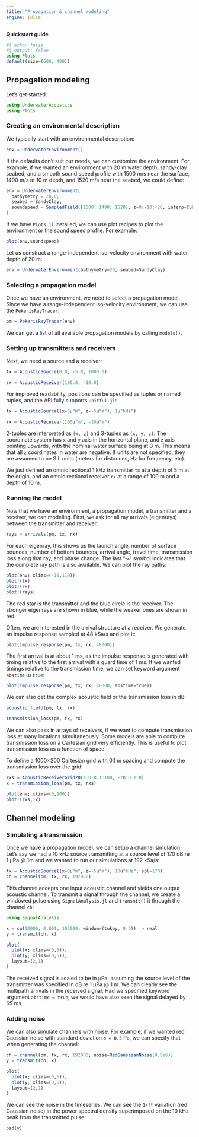 ```yaml
---
title: "Propagation & channel modeling"
engine: julia
---
```


**Quickstart guide**

```julia
#| echo: false
#| output: false
using Plots
default(size=(600, 400))
```

## Propagation modeling

Let's get started:
```julia
using UnderwaterAcoustics
using Plots
```

### Creating an environmental description

We typically start with an environmental description:
```julia
env = UnderwaterEnvironment()
```

If the defaults don't suit our needs, we can customize the environment. For example, if we wanted an environment with 20 m water depth, sandy-clay seabed, and a smooth sound speed profile with 1500 m/s near the surface, 1490 m/s at 10 m depth, and 1520 m/s near the seabed, we could define:
```julia
env = UnderwaterEnvironment(
  bathymetry = 20.0,
  seabed = SandyClay,
  soundspeed = SampledField([1500, 1490, 1520]; z=0:-10:-20, interp=CubicSpline())
)
```

If we have `Plots.jl` installed, we can use plot recipes to plot the environment or the sound speed profile. For example:
```julia
plot(env.soundspeed)
```

Let us construct a range-independent iso-velocity environment with water depth of 20 m:
```julia
env = UnderwaterEnvironment(bathymetry=20, seabed=SandyClay)
```

### Selecting a propagation model

Once we have an environment, we need to select a propagation model. Since we have a range-independent iso-velocity environment, we can use the `PekerisRayTracer`:
```julia
pm = PekerisRayTracer(env)
```

::: {.callout-tip}
We can get a list of all available propagation models by calling `models()`.
:::

### Setting up transmitters and receivers

Next, we need a source and a receiver:
```julia
tx = AcousticSource(0.0, -5.0, 1000.0)
```
```julia
rx = AcousticReceiver(100.0, -10.0)
```

For improved readability, positions can be specified as tuples or named tuples, and the API fully supports `Unitful.jl`:
```julia
tx = AcousticSource((x=0u"m", z=-5u"m"), 1u"kHz")
```
```julia
rx = AcousticReceiver(100u"m", -10u"m")
```

:::{.callout-tip}
2-tuples are interpreted as `(x, z)` and 3-tuples as `(x, y, z)`. The coordinate system has `x` and `y` axis in the horizontal plane, and `z` axis pointing upwards, with the nominal water surface being at 0 m. This means that all `z` coordinates in water are negative. If units are not specified, they are assumed to be S.I. units (meters for distances, Hz for frequency, etc).
:::

We just defined an omnidirectional 1 kHz transmitter `tx` at a depth of 5 m at the origin, and an omnidirectional receiver `rx` at a range of 100 m and a depth of 10 m.

### Running the model

Now that we have an environment, a propagation model, a transmitter and a receiver, we can modeling. First, we ask for all ray arrivals (eigenrays) between the transmitter and receiver:
```julia
rays = arrivals(pm, tx, rx)
```

For each eigenray, this shows us the launch angle, number of surface bounces, number of bottom bounces, arrival angle, travel time, transmission loss along that ray, and phase change. The last "↝" symbol indicates that the complete ray path is also available. We can plot the ray paths:
```julia
plot(env; xlims=(-10,110))
plot!(tx)
plot!(rx)
plot!(rays)
```

The red star is the transmitter and the blue circle is the receiver. The stronger eigenrays are shown in blue, while the weaker ones are shown in red.

Often, we are interested in the arrival structure at a receiver. We generate an impulse response sampled at 48 kSa/s and plot it:
```julia
plot(impulse_response(pm, tx, rx, 48000))
```

The first arrival is at about 1 ms, as the impulse response is generated with timing relative to the first arrival with a guard time of 1 ms. If we wanted timings relative to the transmission time, we can set keyword argument `abstime` to `true`:
```julia
plot(impulse_response(pm, tx, rx, 48000; abstime=true))
```

We can also get the complex acoustic field or the transmission loss in dB:
```julia
acoustic_field(pm, tx, rx)
```
```julia
transmission_loss(pm, tx, rx)
```

We can also pass in arrays of receivers, if we want to compute transmission loss at many locations simultaneously. Some models are able to compute transmission loss on a Cartesian grid very efficiently. This is useful to plot transmission loss as a function of space.

To define a 1000×200 Cartesian grid with 0.1 m spacing and compute the transmission loss over the grid:
```julia
rxs = AcousticReceiverGrid2D(1.0:0.1:100, -20:0.1:0)
x = transmission_loss(pm, tx, rxs)
```
```julia
plot(env; xlims=(0,100))
plot!(rxs, x)
```

## Channel modeling

### Simulating a transmission

Once we have a propagation model, we can setup a channel simulation. Let's say we had a 10 kHz source transmitting at a source level of 170 dB re 1 µPa @ 1m and we wanted to run our simulations at 192 kSa/s:
```julia
tx = AcousticSource((x=0u"m", z=-5u"m"), 10u"kHz"; spl=170)
ch = channel(pm, tx, rx, 192000)
```

This channel accepts one input acoustic channel and yields one output acoustic channel. To transmit a signal through the channel, we create a windowed pulse using `SignalAnalysis.jl` and `transmit()` it through the channel `ch`:
```julia
using SignalAnalysis

x = cw(10000, 0.001, 192000; window=(tukey, 0.5)) |> real
y = transmit(ch, x)

plot(
  plot(x; xlims=(0,5)),
  plot(y; xlims=(0,5));
  layout=(2,1)
)
```

The received signal is scaled to be in µPa, assuming the source level of the transmitter was specified in dB re 1 µPa @ 1 m. We can clearly see the multipath arrivals in the received signal. Had we specified keyword argument `abstime = true`, we would have also seen the signal delayed by 65 ms.

### Adding noise

We can also simulate channels with noise. For example, if we wanted red Gaussian noise with standard deviation `σ = 0.5` Pa, we can specify that when generating the channel:
```julia
ch = channel(pm, tx, rx, 192000; noise=RedGaussianNoise(0.5e6))
y = transmit(ch, x)

plot(
  plot(x; xlims=(0,5)),
  plot(y; xlims=(0,5));
  layout=(2,1)
)
```

We can see the noise in the timeseries. We can see the `1/f²` variation (red Gaussian noise) in the power spectral density superimposed on the 10 kHz peak from the transmitted pulse:
```julia
psd(y)
```
